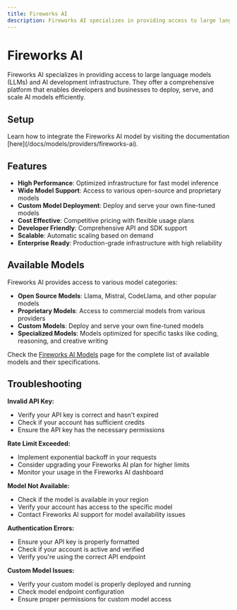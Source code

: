 ```yaml
---
title: Fireworks AI
description: Fireworks AI specializes in providing access to large language models (LLMs) and AI development infrastructure, offering a comprehensive platform for AI model deployment and inference.
---
```


[Fireworks AI Account Setting]: https://fireworks.ai/account/api-keys
[Fireworks AI Docs]: https://readme.fireworks.ai/
[Fireworks AI Models]: https://fireworks.ai/models

[Lamatic.ai Studio]: https://studio.lamatic.ai
[Lamatic support]: https://lamatic.ai/docs/slack


# Fireworks AI
<IntegrationOverviw slug="fireworks-ai" type="models" />

Fireworks AI specializes in providing access to large language models (LLMs) and AI development infrastructure. They offer a comprehensive platform that enables developers and businesses to deploy, serve, and scale AI models efficiently.


## Setup

<Callout type="info">
Learn how to integrate the Fireworks AI model by visiting the documentation [here](/docs/models/providers/fireworks-ai).
</Callout>

## Features

- **High Performance**: Optimized infrastructure for fast model inference
- **Wide Model Support**: Access to various open-source and proprietary models
- **Custom Model Deployment**: Deploy and serve your own fine-tuned models
- **Cost Effective**: Competitive pricing with flexible usage plans
- **Developer Friendly**: Comprehensive API and SDK support
- **Scalable**: Automatic scaling based on demand
- **Enterprise Ready**: Production-grade infrastructure with high reliability

## Available Models

Fireworks AI provides access to various model categories:

- **Open Source Models**: Llama, Mistral, CodeLlama, and other popular models
- **Proprietary Models**: Access to commercial models from various providers
- **Custom Models**: Deploy and serve your own fine-tuned models
- **Specialized Models**: Models optimized for specific tasks like coding, reasoning, and creative writing

Check the [Fireworks AI Models][Fireworks AI Models] page for the complete list of available models and their specifications.

## Troubleshooting

**Invalid API Key:**
- Verify your API key is correct and hasn't expired
- Check if your account has sufficient credits
- Ensure the API key has the necessary permissions

**Rate Limit Exceeded:**
- Implement exponential backoff in your requests
- Consider upgrading your Fireworks AI plan for higher limits
- Monitor your usage in the Fireworks AI dashboard

**Model Not Available:**
- Check if the model is available in your region
- Verify your account has access to the specific model
- Contact Fireworks AI support for model availability issues

**Authentication Errors:**
- Ensure your API key is properly formatted
- Check if your account is active and verified
- Verify you're using the correct API endpoint

**Custom Model Issues:**
- Verify your custom model is properly deployed and running
- Check model endpoint configuration
- Ensure proper permissions for custom model access
